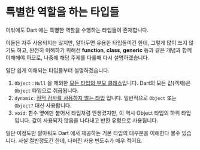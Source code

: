 # 특별한 역할을 하는 타입들

이밖에도 Dart 에는 <R>특별한 역할을 수행하는 타입들</R>이 존재합니다.

이들은 자주 사용되지는 않지만, 알아두면 유용한 타입들이긴 한데, 그렇게 많이 쓰지 않기도 하고, 완전히 이해하기 위해선 **function**, **class**, **generic** 등과 같은 개념과 함께 이해해야 하므로, 나중에 해당 주제를 다룰때 다시 설명하겠습니다.

일단 쉽게 이해되는 타입들부터 설명하겠습니다.

1. `Object` : `Null` 을 제외한 <U>모든 타입의 부모 클래스</U>입니다. Dart의 모든 값(객체)은 `Object` 타입으로 취급됩니다.
2. `dynamic`: <U>정적 검사를 사용하지 않는 타입</U> 입니다. 일반적으로 `Object` 또는 `Object?` 대신 사용합니다.
3. `void`: 함수 옆에만 붙어서 타입처럼 안생겼지만, 이 역시 Object 타입의 하위 타입입니다. 값이 사용되지 않음을 나타내고 반환 유형으로 사용됩니다.

일단 이정도만 알아둬도 Dart 에서 제공하는 기본 타입의 대부분을 이해한다 볼수 있습니다. 사실 절반정도긴 한데, 나머진 사용 빈도수가 매우 적어요.